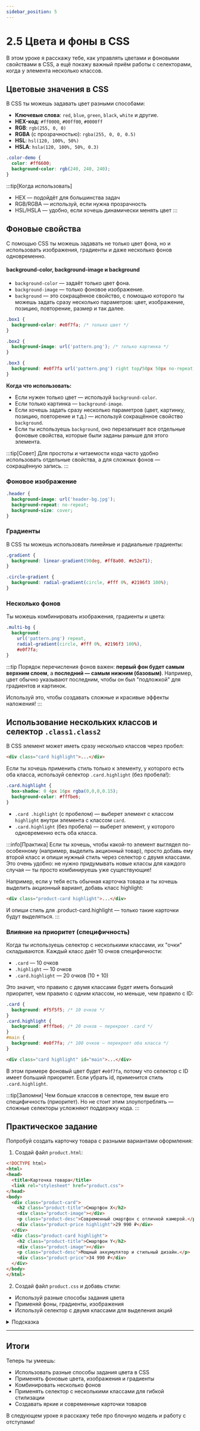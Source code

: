 ```yaml
---
sidebar_position: 5
---
```


# 2.5 Цвета и фоны в CSS

В этом уроке я расскажу тебе, как управлять цветами и фоновыми свойствами в CSS, а ещё покажу важный приём работы с селекторами, когда у элемента несколько классов.

## Цветовые значения в CSS

В CSS ты можешь задавать цвет разными способами:

- **Ключевые слова**: `red`, `blue`, `green`, `black`, `white` и другие.
- **HEX-код**: `#ff0000`, `#00ff00`, `#0000ff`
- **RGB**: `rgb(255, 0, 0)`
- **RGBA** (с прозрачностью): `rgba(255, 0, 0, 0.5)`
- **HSL**: `hsl(120, 100%, 50%)`
- **HSLA**: `hsla(120, 100%, 50%, 0.3)`

```css
.color-demo {
  color: #ff6600;
  background-color: rgb(240, 240, 240);
}
```

:::tip[Когда использовать]
- HEX — подойдёт для большинства задач
- RGB/RGBA — используй, если нужна прозрачность
- HSL/HSLA — удобно, если хочешь динамически менять цвет
:::

## Фоновые свойства

С помощью CSS ты можешь задавать не только цвет фона, но и использовать изображения, градиенты и даже несколько фонов одновременно.

#### background-color, background-image и background

- `background-color` — задаёт только цвет фона.
- `background-image` — только фоновое изображение.
- `background` — это сокращённое свойство, с помощью которого ты можешь задать сразу несколько параметров: цвет, изображение, позицию, повторение, размер и так далее.

```css
.box1 {
  background-color: #e0f7fa; /* только цвет */
}

.box2 {
  background-image: url('pattern.png'); /* только картинка */
}

.box3 {
  background: #e0f7fa url('pattern.png') right top/50px 50px no-repeat; /* всё вместе */
}
```

**Когда что использовать:**
- Если нужен только цвет — используй `background-color`.
- Если только картинка — `background-image`.
- Если хочешь задать сразу несколько параметров (цвет, картинку, позицию, повторение и т.д.) — используй сокращённое свойство `background`.
- Если ты используешь `background`, оно перезапишет все отдельные фоновые свойства, которые были заданы раньше для этого элемента.

:::tip[Совет]
Для простоты и читаемости кода часто удобно использовать отдельные свойства, а для сложных фонов — сокращённую запись.
:::

### Фоновое изображение

```css
.header {
  background-image: url('header-bg.jpg');
  background-repeat: no-repeat;
  background-size: cover;
}
```

### Градиенты

В CSS ты можешь использовать линейные и радиальные градиенты:

```css
.gradient {
  background: linear-gradient(90deg, #ff8a00, #e52e71);
}

.circle-gradient {
  background: radial-gradient(circle, #fff 0%, #2196f3 100%);
}
```

### Несколько фонов

Ты можешь комбинировать изображения, градиенты и цвета:

```css
.multi-bg {
  background:
    url('pattern.png') repeat,
    radial-gradient(circle, #fff 0%, #2196f3 100%),
    #e0f7fa;
}
```

:::tip
Порядок перечисления фонов важен: __первый фон будет самым верхним слоем__, а __последний — самым нижним (базовым)__. Например, цвет обычно указывают последним, чтобы он был "подложкой" для градиентов и картинок.

Используй это, чтобы создавать сложные и красивые эффекты наложения!
:::

## Использование нескольких классов и селектор `.class1.class2`

В CSS элемент может иметь сразу несколько классов через пробел:

```html
<div class="card highlight">...</div>
```

Если ты хочешь применить стиль только к элементу, у которого есть оба класса, используй селектор `.card.highlight` (без пробела!):

```css
.card.highlight {
  box-shadow: 0 4px 16px rgba(0,0,0,0.15);
  background-color: #fffbe6;
}
```

- `.card .highlight` (с пробелом) — выберет элемент с классом `highlight` внутри элемента с классом `card`.
- `.card.highlight` (без пробела) — выберет элемент, у которого одновременно есть оба класса.

:::info[Практика]
Если ты хочешь, чтобы какой-то элемент выглядел по-особенному (например, выделить акционный товар), просто добавь ему второй класс и опиши нужный стиль через селектор с двумя классами. Это очень удобно: не нужно придумывать новые классы для каждого случая — ты просто комбинируешь уже существующие!

Например, если у тебя есть обычная карточка товара и ты хочешь выделить акционный вариант, добавь класс highlight:

```html
<div class="product-card highlight">...</div>
```

И опиши стиль для .product-card.highlight — только такие карточки будут выделяться.
:::

### Влияние на приоритет (специфичность)

Когда ты используешь селектор с несколькими классами, их "очки" складываются. Каждый класс даёт 10 очков специфичности:

- `.card` — 10 очков
- `.highlight` — 10 очков
- `.card.highlight` — 20 очков (10 + 10)

Это значит, что правило с двумя классами будет иметь больший приоритет, чем правило с одним классом, но меньше, чем правило с ID:

```css
.card {
  background: #f5f5f5; /* 10 очков */
}
.card.highlight {
  background: #fffbe6; /* 20 очков — перекроет .card */
}
#main {
  background: #e0f7fa; /* 100 очков — перекроет оба класса */
}
```

```html
<div class="card highlight" id="main">...</div>
```

В этом примере фоновый цвет будет `#e0f7fa`, потому что селектор с ID имеет больший приоритет. Если убрать id, применится стиль `.card.highlight`.

:::tip[Запомни]
Чем больше классов в селекторе, тем выше его специфичность (приоритет). Но не стоит этим злоупотреблять — сложные селекторы усложняют поддержку кода.
:::

## Практическое задание

Попробуй создать карточку товара с разными вариантами оформления:

1. Создай файл `product.html`:

```html
<!DOCTYPE html>
<html>
<head>
  <title>Карточка товара</title>
  <link rel="stylesheet" href="product.css">
</head>
<body>
  <div class="product-card">
    <h2 class="product-title">Смартфон X</h2>
    <div class="product-image"></div>
    <p class="product-desc">Современный смартфон с отличной камерой.</p>
    <div class="product-price highlight">29 990 ₽</div>
  </div>
  <div class="product-card highlight">
    <h2 class="product-title">Смартфон Y</h2>
    <div class="product-image"></div>
    <p class="product-desc">Мощный аккумулятор и стильный дизайн.</p>
    <div class="product-price">34 990 ₽</div>
  </div>
</body>
</html>
```

2. Создай файл `product.css` и добавь стили:
- Используй разные способы задания цвета
- Применяй фоны, градиенты, изображения
- Используй селектор с двумя классами для выделения акций

<details>
  <summary>Подсказка</summary>

  ```css
  .product-card {
    width: 300px;
    margin: 20px;
    padding: 20px;
    border-radius: 12px;
    background: #f5f5f5;
    box-shadow: 0 2px 8px rgba(0,0,0,0.07);
  }

  .product-card.highlight {
    background: linear-gradient(120deg, #fffbe6 0%, #ffe0e0 100%);
    border: 2px solid #ff8a00;
  }

  .product-title {
    color: #2196f3;
  }

  .product-image {
    height: 150px;
    background: url('phone.png') center/cover no-repeat, #e0f7fa;
    border-radius: 8px;
    margin-bottom: 12px;
  }

  .product-price {
    color: #388e3c;
    font-size: 1.3em;
    font-weight: bold;
    background: rgba(56, 142, 60, 0.07);
    padding: 8px 0;
    border-radius: 6px;
    text-align: center;
  }

  .product-price.highlight {
    background: linear-gradient(90deg, #ffecb3 0%, #ffe0b2 100%);
    color: #ff6f00;
    box-shadow: 0 2px 8px rgba(255, 193, 7, 0.15);
  }
  ```
</details>

---

## Итоги

Теперь ты умеешь:
- Использовать разные способы задания цвета в CSS
- Применять фоновые цвета, изображения и градиенты
- Комбинировать несколько фонов
- Применять селектор с несколькими классами для гибкой стилизации
- Создавать яркие и современные карточки товаров

В следующем уроке я расскажу тебе про блочную модель и работу с отступами! 